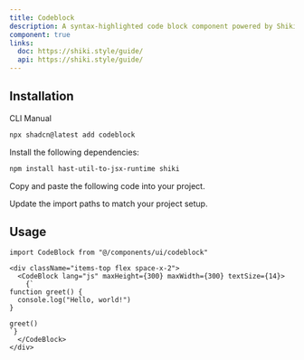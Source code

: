 ```yaml
---
title: Codeblock
description: A syntax-highlighted code block component powered by Shiki for beautiful code rendering.
component: true
links:
  doc: https://shiki.style/guide/
  api: https://shiki.style/guide/
---
```


<ComponentPreview
  name="codeblock-demo"
  className="max-w-full"
  description="A syntax-highlighted code block component using Shiki"
/>

## Installation

<CodeTabs>

<TabsList>
  <TabsTrigger value="cli">CLI</TabsTrigger>
  <TabsTrigger value="manual">Manual</TabsTrigger>
</TabsList>

<TabsContent value="cli">

```bash
npx shadcn@latest add codeblock
```

</TabsContent>

<TabsContent value="manual">

<Steps>

<Step>Install the following dependencies:</Step>

```bash
npm install hast-util-to-jsx-runtime shiki
```

<Step>Copy and paste the following code into your project.</Step>

<ComponentSource name="codeblock" />

<Step>Update the import paths to match your project setup.</Step>

</Steps>

</TabsContent>

</CodeTabs>

## Usage

```tsx
import CodeBlock from "@/components/ui/codeblock"
```

```tsx
<div className="items-top flex space-x-2">
  <CodeBlock lang="js" maxHeight={300} maxWidth={300} textSize={14}>
    {`
function greet() {
  console.log("Hello, world!")
}

greet()
`}
  </CodeBlock>
</div>
```
